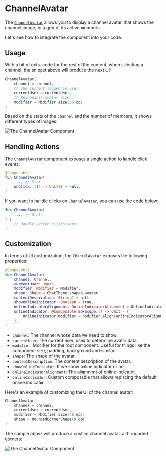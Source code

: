 # ChannelAvatar

The [`ChannelAvatar`](https://github.com/GetStream/stream-chat-android/blob/main/stream-chat-android-compose/src/main/java/io/getstream/chat/android/compose/ui/common/avatar/ChannelAvatar.kt) allows you to display a channel avatar, that shows the channel image, or a grid of its active members.

Let's see how to integrate the component into your code.

## Usage

With a bit of extra code for the rest of the content, when selecting a channel, the snippet above will produce the next UI:

```kotlin
ChannelAvatar(
    channel = channel,
    // The current logged in user
    currentUser = currentUser,
    // Reasonable avatar size
    modifier = Modifier.size(36.dp)
)
```

Based on the state of the `Channel` and the number of members, it shows different types of images:

![The ChannelAvatar Component](../../assets/compose_default_channel_avatar_component.png)

## Handling Actions

The `ChannelAvatar` component exposes a single action to handle click events:

```kotlin
@Composable
fun ChannelAvatar(
    ..., // State
    onClick: (() -> Unit)? = null,
)
```

If you want to handle clicks on `ChannelAvatar`, you can use the code below:

```kotlin
fun ChannelAvatar(
    ..., // State
) {
    // Handle avatar clicks here
}
```

## Customization

In terms of UI customization, the `ChannelAvatar` exposes the following properties:

```kotlin
@Composable
fun ChannelAvatar(
    channel: Channel,
    currentUser: User?,
    modifier: Modifier = Modifier,
    shape: Shape = ChatTheme.shapes.avatar,
    contentDescription: String? = null,
    showOnlineIndicator: Boolean = true,
    onlineIndicatorAlignment: OnlineIndicatorAlignment = OnlineIndicatorAlignment.TopEnd,
    onlineIndicator: @Composable BoxScope.() -> Unit = {
        OnlineIndicator(modifier = Modifier.align(onlineIndicatorAlignment.alignment))
    },
)
```

* `channel`: The channel whose data we need to show.
* `currentUser`: The current user, used to determine avatar data.
* `modifier`: Modifier for the root component. Useful for things like the component size, padding, background and similar.
* `shape`: The shape of the avatar.
* `contentDescription`: The content description of the avatar.
* `showOnlineIndicator`: If we show online indicator or not.
* `onlineIndicatorAlignment`: The alignment of online indicator.
* `onlineIndicator`: Custom composable that allows replacing the default online indicator.

Here's an example of customizing the UI of the channel avatar:

```kotlin
ChannelAvatar(
    channel = channel,
    currentUser = currentUser,
    modifier = Modifier.size(48.dp),
    shape = RoundedCornerShape(8.dp)
)
```

The sample above will produce a custom channel avatar with rounded corners:

![The ChannelAvatar Component](../../assets/compose_custom_channel_avatar_component.png)
